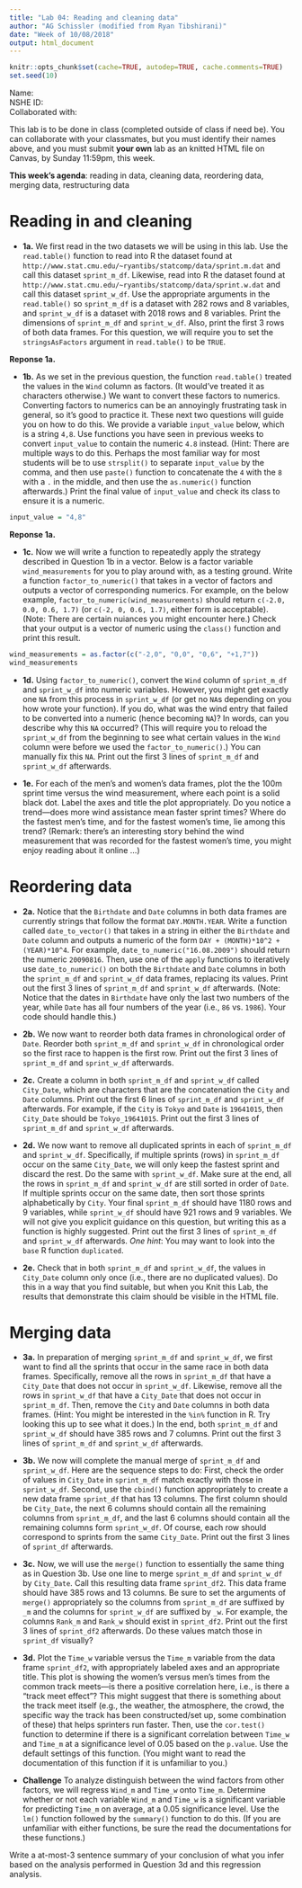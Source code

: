 ```yaml
---
title: "Lab 04: Reading and cleaning data"
author: "AG Schissler (modified from Ryan Tibshirani)"
date: "Week of 10/08/2018"
output: html_document
---
```


```r
knitr::opts_chunk$set(cache=TRUE, autodep=TRUE, cache.comments=TRUE)
set.seed(10)
```

Name:  
NSHE ID:  
Collaborated with:  

This lab is to be done in class (completed outside of class if need be). You can collaborate with your classmates, but you must identify their names above, and you must submit **your own** lab as an knitted HTML file on Canvas, by Sunday 11:59pm, this week.

**This week's agenda**: reading in data, cleaning data, reordering data, merging data, restructuring data

Reading in and cleaning 
===
- **1a.** We first read in the two datasets we will be using in this lab.
Use the `read.table()` function to read into R the dataset found 
at `http://www.stat.cmu.edu/~ryantibs/statcomp/data/sprint.m.dat` and call
this dataset `sprint_m_df`. Likewise, read into R the dataset found at
`http://www.stat.cmu.edu/~ryantibs/statcomp/data/sprint.w.dat` and call
this dataset `sprint_w_df`. Use the appropriate arguments in the `read.table()`
so `sprint_m_df` is a dataset with 282 rows and 8 variables, and
`sprint_w_df` is a dataset with 2018 rows and 8 variables. 
Print the dimensions of `sprint_m_df` and `sprint_w_df`. 
Also, print the first 3 rows of both data frames.
For this question, we will require you to set the `stringsAsFactors` argument 
in `read.table()` to be `TRUE`.

**Reponse 1a.**

- **1b.** As we set in the previous question, the function `read.table()` treated the values in the `Wind` column as factors. (It would've treated it as characters otherwise.)
We want to convert these factors to numerics. 
Converting factors to numerics can be an annoyingly 
frustrating task in general, so it's good to practice it. 
These next two questions will guide you on how to do this.
We provide a variable `input_value` below, which is a string `4,8`. 
Use functions you have seen in previous weeks to convert `input_value`
to contain the numeric `4.8` instead.
(Hint: There are multiple
ways to do this. Perhaps the most familiar way for most students will
be to use `strsplit()` to separate `input_value` by the comma, and then use
`paste()` function to concatenate the `4` with the `8` with a `.` in the middle,
and then use the `as.numeric()` function afterwards.)
Print the final value of `input_value` and check its class to ensure it is a numeric.

```r
input_value = "4,8"
```

**Reponse 1a.**

- **1c.** 
Now we will write a function to repeatedly apply the strategy described in Question 1b
in a vector.
Below is a factor variable `wind_measurements` for you 
to play around with, as a testing ground. 
Write a function `factor_to_numeric()` that takes in a vector of factors and outputs
a vector of corresponding numerics. For example, on the below example,
`factor_to_numeric(wind_measurements)` should return `c(-2.0, 0.0, 0.6, 1.7)` (or
`c(-2, 0, 0.6, 1.7)`, either form is acceptable).
(Note: There are certain nuiances you might encounter here.)
Check that your output is a vector of numeric using the `class()` function and print
this result.

```r
wind_measurements = as.factor(c("-2,0", "0,0", "0,6", "+1,7"))
wind_measurements
```

- **1d.** Using `factor_to_numeric()`, convert the `Wind` column of `sprint_m_df` and `sprint_w_df` into numeric variables. However, you might get exactly one `NA` from this process in `sprint_w_df` (or get no `NA`s depending on you how wrote your function). If you do, what was the wind entry that failed to be converted into a numeric (hence becoming `NA`)? In words, can you describe why this `NA` occurred? (This will
require you to reload the `sprint_w_df` from the beginning to see what certain values
in the `Wind` column were before we used the `factor_to_numeric()`.) 
You can manually fix this `NA`.
Print out the first 3 lines of `sprint_m_df` and `sprint_w_df`
afterwards.

- **1e.** For each of the men's and women's data frames, plot the the 100m sprint time versus the wind measurement, where each point is a solid black dot.
Label the axes and title the plot appropriately. Do you notice a trend---does more wind assistance mean faster sprint times? 
Where do the fastest men's time, and for the fastest women's time, lie among this trend? (Remark: there's an interesting story behind the wind measurement that was recorded for the fastest women's time, you might enjoy reading about it online ...)

Reordering data
====

- **2a.** Notice that the `Birthdate` and `Date` columns in both data frames 
are currently strings that follow the format `DAY.MONTH.YEAR`. Write a function
called `date_to_vector()` that takes in a string in either the `Birthdate`
and `Date` column and outputs a numeric 
of the form `DAY + (MONTH)*10^2 + (YEAR)*10^4`. For example, `date_to_numeric("16.08.2009")`
should return the numeric `20090816`. Then, use one of the `apply` functions to iteratively
use `date_to_numeric()` on both the `Birthdate` and `Date` columns in both the `sprint_m_df` and `sprint_w_df`
data frames, replacing its values. Print out the first 3 lines of `sprint_m_df` and `sprint_w_df`
afterwards. (Note: Notice that the dates in `Birthdate` have only the last two numbers
of the year, while `Date` has all four numbers of the year (i.e., `86` vs. `1986`). Your
code should handle this.)

- **2b.** We now want to reorder both data frames in chronological order
of `Date`. Reorder both `sprint_m_df` and `sprint_w_df` in chronological order
so the first race to happen is the first row. Print out the first 3 lines of `sprint_m_df` and `sprint_w_df`
afterwards.


- **2c.** Create a column in both `sprint_m_df` and `sprint_w_df` called
`City_Date`, which are characters that
are the concatenation the `City` and `Date` columns. Print out the first 6 lines of `sprint_m_df` and `sprint_w_df`
afterwards. For example, if the `City` is `Tokyo` and `Date` is `19641015`,
then `City_Date` should be `Tokyo_19641015`.
Print out the first 3 lines of `sprint_m_df` and `sprint_w_df`
afterwards.

- **2d.** We now want to remove all duplicated sprints in each of `sprint_m_df` and
`sprint_w_df`. Specifically, if multiple sprints (rows) in `sprint_m_df`
occur on the same `City_Date`, we will only keep the fastest sprint
and discard the rest. Do the same with `sprint_w_df`.
Make sure at the end, all the rows in `sprint_m_df` and `sprint_w_df` are
still sorted in order of `Date`. If multiple sprints occur on the same date, then
sort those sprints alphabetically by `City`. Your final `sprint_m_df` should have 1180 rows and 9 variables, while `sprint_w_df` should have 921 rows and 9 variables.
We will not give you explicit guidance on this question, but writing this as
a function is highly suggested. Print out the first 3 lines of `sprint_m_df` and `sprint_w_df` afterwards. *One hint*: You may want to look into the `base` R function `duplicated`.


- **2e.** Check that in both `sprint_m_df` and `sprint_w_df`, the values in `City_Date` column only once (i.e., there are no duplicated values). 
Do this in a way that you find suitable, but when you Knit this Lab,
the results that demonstrate this claim should be visible in the HTML file.

Merging data
===

- **3a.** In preparation of merging `sprint_m_df` and `sprint_w_df`, we first
want to find all the sprints that occur in the same race in both data frames.
Specifically, remove all the rows in `sprint_m_df` that have a `City_Date`
that does not occur in `sprint_w_df`. Likewise, remove all the rows in `sprint_w_df` that have a `City_Date` that does not occur in `sprint_m_df`.
Then, remove the `City` and `Date` columns in both data frames.
(Hint: You might be interested in the `%in%` function in R. Try looking this up
to see what it does.) In the end, both `sprint_m_df` and `sprint_w_df` should have 385 rows and 7 columns. Print out the first 3 lines of `sprint_m_df` and `sprint_w_df`
afterwards.


- **3b.** We now will complete the manual merge of `sprint_m_df` and `sprint_w_df`. 
Here are the sequence steps to do: First, check the order of values in `City_Date` in
`sprint_m_df` match exactly with those in `sprint_w_df`. Second, use the `cbind()`
function appropriately to create a new data frame `sprint_df` that has 13 columns.
The first column should be `City_Date`, the next 6 columns should contain all the
remaining columns from `sprint_m_df`, and the last 6 columns should contain all the
remaining columns form `sprint_w_df`. Of course, each row should correspond to
sprints from the same `City_Date`. Print out the first 3 lines of `sprint_df` 
afterwards.

- **3c.** Now, we will use the `merge()` function to essentially
the same thing as in Question 3b. Use one line to merge
`sprint_m_df` and `sprint_w_df` by `City_Date`. Call this
resulting data frame `sprint_df2`. This data frame should have
385 rows and 13 columns.
Be sure to set the arguments of `merge()` appropriately so the
columns from `sprint_m_df` are suffixed by `_m` and the columns
for `sprint_w_df` are suffixed by `_w`. For example,
the columns `Rank_m` and `Rank_w` should exist in `sprint_df2`.
Print out the first 3 lines of `sprint_df2` 
afterwards. Do these values match those in `sprint_df` visually?


- **3d.** Plot the `Time_w` variable versus the `Time_m` variable from the data frame `sprint_df2`, with appropriately labeled axes and an appropriate title. This plot is showing the women's versus men's times from the common track meets---is there a positive correlation here, i.e., is there a "track meet effect"? This might suggest that there is something about the track meet itself (e.g., the weather, the atmosphere, the crowd, the specific way the track has been constructed/set up, some combination of these) that helps sprinters run faster. 
Then, use the `cor.test()` function to determine if there is a significant correlation between `Time_w` and `Time_m` at a significance
level of 0.05 based on the `p.value`. Use the default
settings of this function. (You might want to read the documentation of this function if it is unfamiliar to you.)


- **Challenge** To analyze distinguish between the wind factors from other factors, we will regress `Wind_m` and `Time_w` onto `Time_m`.
Determine whether or not each variable `Wind_m` and `Time_w` is a significant variable for predicting `Time_m` on average, at a 0.05
significance level.
Use the `lm()` function followed by the `summary()` function to do this. (If you are unfamiliar with either functions, be sure the read the documentations for these functions.)

Write a at-most-3 sentence summary of your conclusion of what you infer based on the analysis performed in Question 3d and this regression analysis.





